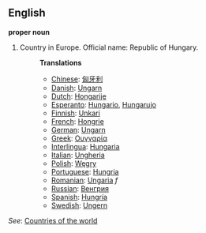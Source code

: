 ==English==

'''proper noun'''

# Country in Europe. Official name: Republic of Hungary.
#:'''Translations'''
#:*[[Chinese]]: [[匈牙利]]
#:*[[Danish]]: [[Ungarn]]
#:*[[Dutch]]: [[Hongarije]]
#:*[[Esperanto]]: [[Hungario]], [[Hungarujo]]
#:*[[Finnish]]: [[Unkari]]
#:*[[French]]: [[Hongrie]]
#:*[[German]]: [[Ungarn]]
#:*[[Greek]]: [[Ουγγαρία]]
#:*[[Interlingua]]: [[Hungaria]]
#:*[[Italian]]: [[Ungheria]]
#:*[[Polish]]: [[Węgry]]
#:*[[Portuguese]]: [[Hungria]]
#:*[[Romanian]]: [[Ungaria]] ''f''
#:*[[Russian]]: [[Венгрия]]
#:*[[Spanish]]: [[Hungría]]
#:*[[Swedish]]: [[Ungern]]

''See'': [[Countries of the world]]